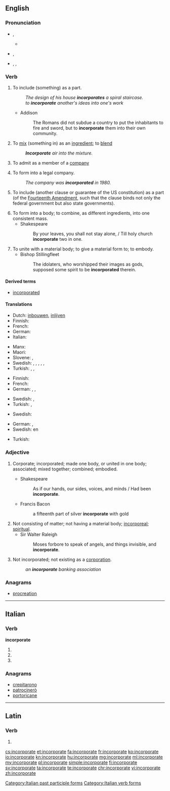 ==English==

===Pronunciation===
* {{a|Canada}} {{IPA|/ɪnˈkɔɹpɚe(ɪ)t/}}, {{X-SAMPA|/In"kOr\p@`e(I)t/}}
** {{audio|en-ca-incorporate.ogg|Audio (CA)}}
* {{a|RP}} {{IPA|/ɪnˈkɔː(ɹ).pɜː(ɹ).eɪt/}}, {{X-SAMPA|/In"kO:(r\).p3:(r).eIt/}}
* {{a|US}} {{enPR|ĭnkôr'pərāt}}, {{IPA|/ɪnˈkɔɹpɚeɪt/}}, {{X-SAMPA|/In"kOr\p@`eIt/}}

===Verb===
{{en-verb|incorporat|ing}}

# {{context|transitive|lang=en}} To include (something) as a part.
#: ''The design of his house '''incorporates''' a spiral staircase.''
#: ''to '''incorporate''' another's ideas into one's work''
#* Addison
#*: The Romans did not subdue a country to put the inhabitants to fire and sword, but to '''incorporate''' them into their own community.
# {{context|transitive|lang=en}} To [[mix]] (something in) as an [[ingredient]]; to [[blend]]
#: '''''Incorporate''' air into the mixture.''
# {{context|transitive|lang=en}} To admit as a member of a [[company]]
# {{context|transitive|lang=en}} To form into a legal company.
#: ''The company was '''incorporated''' in 1980.''
# {{context|US|legal|lang=en}} To include (another clause or guarantee of the US constitution) as a part (of the [[w:Fourteenth Amendment to the United States Constitution|Fourteenth Amendment]], such that the clause binds not only the federal government but also state governments).
# To form into a body; to combine, as different ingredients, into one consistent mass.
#* Shakespeare
#*: By your leaves, you shall not stay alone, / Till holy church '''incorporate''' two in one.
# To unite with a material body; to give a material form to; to embody.
#* Bishop Stillingfleet
#*: The idolaters, who worshipped their images as gods, supposed some spirit to be '''incorporated''' therein.

====Derived terms====
* [[incorporated]]<!--adjective-->

====Translations====
{{trans-top|include as a part or ingredient}}
* Dutch: [[inbouwen]], [[inlijven]]
* Finnish: {{t|fi|sisällyttää}}
* French: {{t+|fr|incorporer}}
* German: {{t+|de|enthalten}}
* Italian: {{t|it|incorporare}}
{{trans-mid}}
* Manx: {{t|gv|cochorpaghey}}
* Maori: {{t|mi|komokomo}}
* Slovene: {{t|sl|vključiti}},  {{t|sl|vključevati}}
* Swedish: {{t|sv|arbeta in}}, {{t+|sv|innefatta}}, {{t+|sv|införliva}}, {{t+|sv|inkorporera}}, {{t+|sv|inlemma}}, {{t+|sv|lägga till}}
* Turkish: {{t+|tr|içermek}}, {{t+|tr|ihtiva etmek}}, {{t+|tr|kapsamak}}
{{trans-bottom}}

{{trans-top|mix, blend}}
* Finnish: {{t+|fi|sekoittaa}}
* French: {{t+|fr|incorporer}}
* German: {{t|de|einbinden}}, {{t|de|inkorporieren}}, {{t+|de|integrieren}}
{{trans-mid}}
* Swedish: {{t+|sv|blanda}}, {{t+|sv|legera}}
* Turkish: {{t+|tr|katmak}}, {{t|tr|dahil etmek}}
{{trans-bottom}}

{{trans-top|admit as a member of a company}}
* Swedish: {{t|sv|uppta}}
{{trans-mid}}
{{trans-bottom}}

{{trans-top|form into a legal company}}
* German: {{t+|de|gründen}}, {{t+|de|einverleiben}}
* Swedish: {{l|sv|göra till}} en {{t+|sv|korporation}}
{{trans-mid}}
* Turkish: {{l|tr|firma}} {{t+|tr|kurmak}}
{{trans-bottom}}

===Adjective===
{{en-adj}}

# {{context|obsolete|lang=en}} Corporate; incorporated; made one body, or united in one body; associated; mixed together; combined; embodied.
#* Shakespeare
#*: As if our hands, our sides, voices, and minds / Had been '''incorporate'''.
#* Francis Bacon
#*: a fifteenth part of silver '''incorporate''' with gold
# Not consisting of matter; not having a material body; [[incorporeal]]; [[spiritual]].
#* Sir Walter Raleigh
#*: Moses forbore to speak of angels, and things invisible, and '''incorporate'''.
# Not incorporated; not existing as a [[corporation]].
#: ''an '''incorporate''' banking association''

===Anagrams===
* [[procreation#English|procreation]]

----

==Italian==

===Verb===
'''incorporate'''

# {{conjugation of|incorporare||2|p|pres|ind|lang=it}}
# {{conjugation of|incorporare||2|p|imp|lang=it}}
# {{feminine plural of|incorporato|lang=it}}

===Anagrams===
* [[crepitarono#Italian|crepitarono]]
* [[patrocinerò#Italian|patrocinerò]]
* [[portoricane#Italian|portoricane]]

[[Category:Italian past participle forms]]
[[Category:Italian verb forms]]

----

==Latin==

===Verb===
{{la-verb-form|incorporāte}}

# {{conjugation of|incorporō||2|p|pres|act|imp|lang=la}}

[[cs:incorporate]]
[[et:incorporate]]
[[fa:incorporate]]
[[fr:incorporate]]
[[ko:incorporate]]
[[io:incorporate]]
[[kn:incorporate]]
[[hu:incorporate]]
[[mg:incorporate]]
[[ml:incorporate]]
[[my:incorporate]]
[[pl:incorporate]]
[[simple:incorporate]]
[[fi:incorporate]]
[[sv:incorporate]]
[[ta:incorporate]]
[[te:incorporate]]
[[chr:incorporate]]
[[vi:incorporate]]
[[zh:incorporate]]